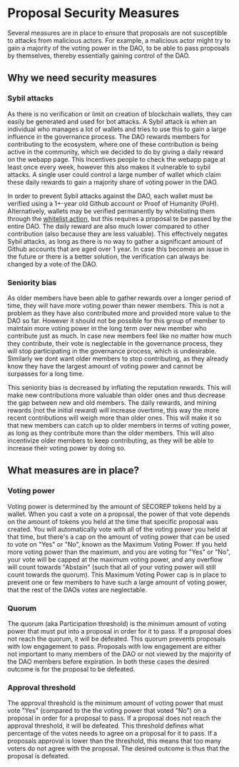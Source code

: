 # Proposal Security Measures

Several measures are in place to ensure that proposals are not susceptible to attacks from malicious actors.
For example, a malicious actor might try to gain a majority of the voting power in the DAO, to be able to pass proposals by themselves, thereby essentially gaining control of the DAO.

## Why we need security measures

### Sybil attacks

As there is no verification or limit on creation of blockchain wallets, they can easily be generated and used for bot attacks. A Sybil attack is when an individual who manages a lot of wallets and tries to use this to gain a large influence in the governance process. The DAO rewards members for contributing to the ecosystem, where one of these contribution is being active in the community, which we decided to do by giving a daily reward on the webapp page. This incentives people to check the webapp page at least once every week, however this also makes it vulnerable to sybil attacks. A single user could control a large number of wallet which claim these daily rewards to gain a majority share of voting power in the DAO.

In order to prevent Sybil attacks against the DAO, each wallet must be verified using a 1+-year old Github account or Proof of Humanity (PoH). Alternatively, wallets may be verified permanently by whitelisting them through the [whitelist action](/actions/whitelist-member), but this requires a proposal te be passed by the entire DAO. The daily reward are also much lower compared to other contribution (also because they are less valuable). This effectively negates Sybil attacks, as long as there is no way to gather a significant amount of Github accounts that are aged over 1 year. In case this becomes an issue in the future or there is a better solution, the verification can always be changed by a vote of the DAO.

### Seniority bias

As older members have been able to gather rewards over a longer period of time, they will have more voting power than newer members. This is not a problem as they have also contributed more and provided more value to the DAO so far. However it should not be possible for this group of member to maintain more voting power in the long term over new member who contribute just as much. In case new members feel like no matter how much they contribute, their vote is neglectable in the governance process, they will stop participating in the governance process, which is undesirable. Similarly we dont want older members to stop contributing, as they already know they have the largest amount of voting power and cannot be surpasses for a long time.

This seniority bias is decreased by inflating the reputation rewards. This will make new contributions more valuable than older ones and thus decrease the gap between new and old members. The daily rewards, and mining rewards (not the initial reward) will increase overtime, this way the more recent contributions will weigh more than older ones. This will make it so that new members can catch up to older members in terms of voting power, as long as they contribute more than the older members. This will also incentivize older members to keep contributing, as they will be able to increase their voting power by doing so.

## What measures are in place?

### Voting power

Voting power is determined by the amount of SECOREP tokens held by a wallet. When you cast a vote on a proposal, the power of that vote depends on the amount of tokens you held at the time that specific proposal was created. You will automatically vote with all of the voting power you held at that time, but there's a cap on the amount of voting power that can be used to vote on "Yes" or "No", known as the Maximum Voting Power. If you held more voting power than the maximum, and you are voting for "Yes" or "No", your vote will be capped at the maximum voting power, and any overflow will count towards "Abstain" (such that all of your voting power will still count towards the quorum). This Maximum Voting Power cap is in place to prevent one or few members to have such a large amount of voting power, that the rest of the DAOs votes are neglectable.

### Quorum

The quorum (aka Participation threshold) is the minimum amount of voting power that must put into a proposal in order for it to pass. If a proposal does not reach the quorum, it will be defeated. This quorum prevents proposals with low engagement to pass. Proposals with low engagement are either not important to many members of the DAO or not viewed by the majority of the DAO members before expiration. In both these cases the desired outcome is for the proposal to be defeated.

### Approval threshold

The approval threshold is the minimum amount of voting power that must vote "Yes" (compared to the the voting power that voted "No") on a proposal in order for a proposal to pass. If a proposal does not reach the approval threshold, it will be defeated. This threshold defines what percentage of the votes needs to agree on a proposal for it to pass. If a proposals approval is lower than the threshold, this means that too many voters do not agree with the proposal. The desired outcome is thus that the proposal is defeated.
